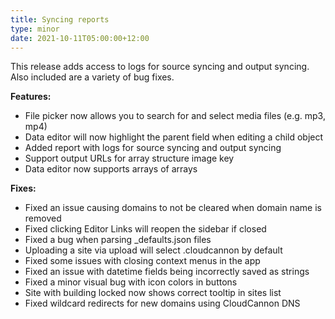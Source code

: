 ```yaml
---
title: Syncing reports
type: minor
date: 2021-10-11T05:00:00+12:00
---
```

This release adds access to logs for source syncing and output syncing. Also included are a variety of bug fixes.

**Features:**

* File picker now allows you to search for and select media files (e.g. mp3, mp4)
* Data editor will now highlight the parent field when editing a child object
* Added report with logs for source syncing and output syncing
* Support output URLs for array structure image key
* Data editor now supports arrays of arrays

**Fixes:**

* Fixed an issue causing domains to not be cleared when domain name is removed
* Fixed clicking Editor Links will reopen the sidebar if closed
* Fixed a bug when parsing \_defaults.json files
* Uploading a site via upload will select .cloudcannon by default
* Fixed some issues with closing context menus in the app
* Fixed an issue with datetime fields being incorrectly saved as strings
* Fixed a minor visual bug with icon colors in buttons
* Site with building locked now shows correct tooltip in sites list
* Fixed wildcard redirects for new domains using CloudCannon DNS
